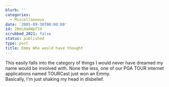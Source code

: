 ```yaml
---
blurb: ''
categories:
  - Miscellaneous
date: '2005-09-30T00:00:00'
id: 20eLHaAWpTlH
scrubbed_2021: false
status: published
type: post
title: Emmy Who would have thought
---
```


This easily falls into the category of things I would never have
dreamed my name would be involved with. None the less, one of our
PGA TOUR internet applications named TOURCast just won an Emmy.  
Basically, I'm just shaking my head in disbelief.
